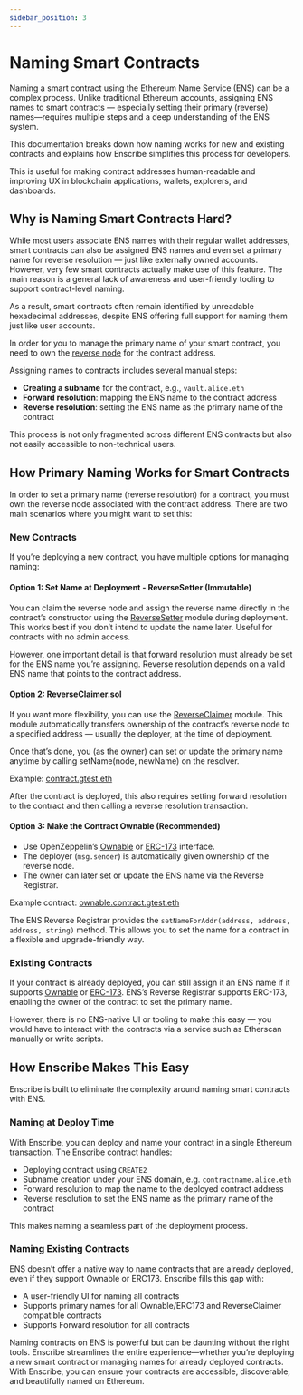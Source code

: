 ```yaml
---
sidebar_position: 3
---
```


# Naming Smart Contracts

Naming a smart contract using the Ethereum Name Service (ENS) can be a complex process. Unlike traditional Ethereum accounts, assigning ENS names to smart contracts — especially setting their primary (reverse) names—requires multiple steps and a deep understanding of the ENS system.

This documentation breaks down how naming works for new and existing contracts and explains how Enscribe simplifies this process for developers.

This is useful for making contract addresses human-readable and improving UX in blockchain applications, wallets, explorers, and dashboards.

## Why is Naming Smart Contracts Hard?

While most users associate ENS names with their regular wallet addresses, smart contracts can also be assigned ENS names and even set a primary name for reverse resolution — just like externally owned accounts. However, very few smart contracts actually make use of this feature. The main reason is a general lack of awareness and user-friendly tooling to support contract-level naming.

As a result, smart contracts often remain identified by unreadable hexadecimal addresses, despite ENS offering full support for naming them just like user accounts.

In order for you to manage the primary name of your smart contract, you need to own the [reverse node](https://docs.ens.domains/terminology#reverse-node) for the contract address.

Assigning names to contracts includes several manual steps:  
- **Creating a subname** for the contract, e.g., `vault.alice.eth`
- **Forward resolution**: mapping the ENS name to the contract address  
- **Reverse resolution**: setting the ENS name as the primary name of the contract

This process is not only fragmented across different ENS contracts but also not easily accessible to non-technical users.

## How Primary Naming Works for Smart Contracts

In order to set a primary name (reverse resolution) for a contract, you must own the reverse node associated with the contract address. There are two main scenarios where you might want to set this:

### New Contracts

If you’re deploying a new contract, you have multiple options for managing naming:

#### Option 1: Set Name at Deployment - ReverseSetter (Immutable)

You can claim the reverse node and assign the reverse name directly in the contract’s constructor using the [ReverseSetter](https://docs.ens.domains/web/naming-contracts#set-a-name-in-the-constructor) module during deployment. This works best if you don’t intend to update the name later. Useful for contracts with no admin access.  

However, one important detail is that forward resolution must already be set for the ENS name you’re assigning. Reverse resolution depends on a valid ENS name that points to the contract address.

#### Option 2: ReverseClaimer.sol

If you want more flexibility, you can use the [ReverseClaimer](https://docs.ens.domains/web/naming-contracts#reverseclaimersol) module. This module automatically transfers ownership of the contract’s reverse node to a specified address — usually the deployer, at the time of deployment.

Once that’s done, you (as the owner) can set or update the primary name anytime by calling setName(node, newName) on the resolver.

Example: [contract.gtest.eth](https://etherscan.io/address/contract.gtest.eth#code)

After the contract is deployed, this also requires setting forward resolution to the contract and then calling a reverse resolution transaction.

#### Option 3: Make the Contract Ownable (Recommended)

- Use OpenZeppelin’s [Ownable](https://docs.openzeppelin.com/contracts/access-control#ownership-and-ownable) or [ERC-173](https://eips.ethereum.org/EIPS/eip-173) interface.
- The deployer (`msg.sender`) is automatically given ownership of the reverse node.
- The owner can later set or update the ENS name via the Reverse Registrar.  

Example contract: [ownable.contract.gtest.eth](https://etherscan.io/address/ownable.contract.gtest.eth#code) 

The ENS Reverse Registrar provides the `setNameForAddr(address, address, address, string)` method. This allows you to set the name for a contract in a flexible and upgrade-friendly way.

### Existing Contracts

If your contract is already deployed, you can still assign it an ENS name if it supports [Ownable](https://docs.openzeppelin.com/contracts/access-control#ownership-and-ownable) or [ERC-173](https://eips.ethereum.org/EIPS/eip-173). ENS’s Reverse Registrar supports ERC-173, enabling the owner of the contract to set the primary name.

However, there is no ENS-native UI or tooling to make this easy — you would have to interact with the contracts via a service such as Etherscan manually or write scripts.

## How Enscribe Makes This Easy

Enscribe is built to eliminate the complexity around naming smart contracts with ENS.

### Naming at Deploy Time

With Enscribe, you can deploy and name your contract in a single Ethereum transaction. The Enscribe contract handles:  
- Deploying contract using `CREATE2`
- Subname creation under your ENS domain, e.g. `contractname.alice.eth`
- Forward resolution to map the name to the deployed contract address  
- Reverse resolution to set the ENS name as the primary name of the contract  

This makes naming a seamless part of the deployment process.

### Naming Existing Contracts

ENS doesn’t offer a native way to name contracts that are already deployed, even if they support Ownable or ERC173. Enscribe fills this gap with:

- A user-friendly UI for naming all contracts  
- Supports primary names for all Ownable/ERC173 and ReverseClaimer compatible contracts  
- Supports Forward resolution for all contracts  

Naming contracts on ENS is powerful but can be daunting without the right tools. Enscribe streamlines the entire experience—whether you’re deploying a new smart contract or managing names for already deployed contracts. With Enscribe, you can ensure your contracts are accessible, discoverable, and beautifully named on Ethereum.